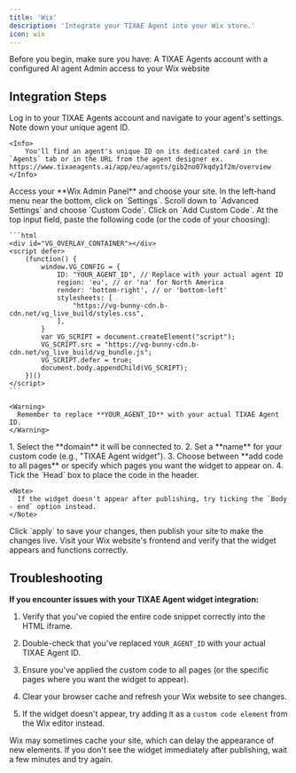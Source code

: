 ```yaml
---
title: 'Wix'
description: 'Integrate your TIXAE Agent into your Wix store.'
icon: wix
---
```



<Card title="Prerequisites" icon="check">
Before you begin, make sure you have:
<CardGroup cols={2}>
  <Card title="" icon="face-smile-wink">
    A TIXAE Agents account with a configured AI agent
  </Card>
  <Card title="" icon="wix">
    Admin access to your Wix website
  </Card>
</CardGroup>
</Card>



## Integration Steps

<Steps>
  <Step title="Access Your TIXAE Dashboard">
    Log in to your TIXAE Agents account and navigate to your agent's settings. Note down your unique agent ID.

    <Info>
        You'll find an agent's unique ID on its dedicated card in the `Agents` tab or in the URL from the agent designer ex. https://www.tixaeagents.ai/app/eu/agents/gib2no07kqdy1f2m/overview 
    </Info>
  </Step>
  
  <Step title="Log in to Wix">
    Access your **Wix Admin Panel** and choose your site.
  </Step>
  
  <Step title="Navigate to Settings">
    In the left-hand menu near the bottom, click on `Settings`.
  </Step>
  
  <Step title="Access Custom Code">
    Scroll down to `Advanced Settings` and choose `Custom Code`.
  </Step>
  
  <Step title="Add Custom Code">
    Click on `Add Custom Code`.
  </Step>
  
  <Step title="Insert Integration Code">
    At the top input field, paste the following code (or the code of your choosing):

    ```html
    <div id="VG_OVERLAY_CONTAINER"></div>
    <script defer>
        (function() {
            window.VG_CONFIG = {
                ID: "YOUR_AGENT_ID", // Replace with your actual agent ID
                region: 'eu', // or 'na' for North America
                render: 'bottom-right', // or 'bottom-left'
                stylesheets: [
                    "https://vg-bunny-cdn.b-cdn.net/vg_live_build/styles.css",
                ],
            }
            var VG_SCRIPT = document.createElement("script");
            VG_SCRIPT.src = "https://vg-bunny-cdn.b-cdn.net/vg_live_build/vg_bundle.js";
            VG_SCRIPT.defer = true;
            document.body.appendChild(VG_SCRIPT);
        })()
    </script>
    ```

    <Warning>
      Remember to replace **YOUR_AGENT_ID** with your actual TIXAE Agent ID.
    </Warning>
  </Step>
  
  <Step title="Configure Code Settings">
    1. Select the **domain** it will be connected to.
    2. Set a **name** for your custom code (e.g., "TIXAE Agent widget").
    3. Choose between **add code to all pages** or specify which pages you want the widget to appear on.
    4. Tick the `Head` box to place the code in the header.
    
    <Note>
      If the widget doesn't appear after publishing, try ticking the `Body - end` option instead.
    </Note>
  </Step>
  
  <Step title="Save and Publish">
    Click `apply` to save your changes, then publish your site to make the changes live.
  </Step>
  
  <Step title="Test Your Integration">
    Visit your Wix website's frontend and verify that the widget appears and functions correctly.
  </Step>
</Steps>






## Troubleshooting

**If you encounter issues with your TIXAE Agent widget integration:**

1. Verify that you've copied the entire code snippet correctly into the HTML iframe.

2. Double-check that you've replaced `YOUR_AGENT_ID` with your actual TIXAE Agent ID.

3. Ensure you've applied the custom code to all pages (or the specific pages where you want the widget to appear).

4. Clear your browser cache and refresh your Wix website to see changes.

5. If the widget doesn't appear, try adding it as a `custom code element` from the Wix editor instead. 

<Note>
  Wix may sometimes cache your site, which can delay the appearance of new elements. If you don't see the widget immediately after publishing, wait a few minutes and try again.
</Note>